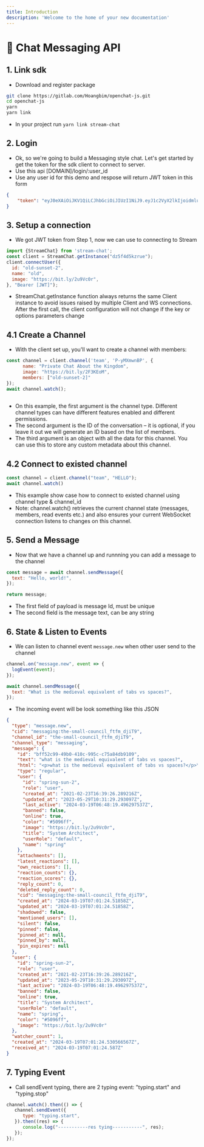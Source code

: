 ```yaml
---
title: Introduction
description: 'Welcome to the home of your new documentation'
---
```


# 🐣 Chat Messaging API

## 1. **Link sdk**

* Download and register package

```bash
git clone https://gitlab.com/Hoangbim/openchat-js.git
cd openchat-js
yarn
yarn link
```

* In your project run `yarn link stream-chat`

## 2. Login

* Ok, so we're going to build a Messaging style chat. Let's get started by get the token for the sdk client to connect to server.
* Use this api \[DOMAIN]/login/:user\_id
* Use any user id for this demo and respose will return JWT token in this form

```json
{
    "token": "eyJ0eXAiOiJKV1QiLCJhbGciOiJIUzI1NiJ9.eyJ1c2VyX2lkIjoidmluaCIsImV4cCI6MTAwMDAwMDAwMDB9.t7-sbxaSfHSYZkSGXuVf2frPIQbAT01gzvFSBhOGl5U"
}
```

## 3. Setup a connection

* We got JWT token from Step 1, now we can use to connecting to Stream

```javascript
import {StreamChat} from 'stream-chat';
const client = StreamChat.getInstance("dz5f4d5kzrue");
client.connectUser({
  id: "old-sunset-2",
  name: "old",
  image: "https://bit.ly/2u9Vc0r",
}, "Bearer [JWT]");
```

* StreamChat.getInstance function always returns the same Client instance to avoid issues raised by multiple Client and WS connections. After the first call, the client configuration will not change if the key or options parameters change

## 4.1 Create a Channel

* With the client set up, you'll want to create a channel with members:

```javascript
const channel = client.channel('team', 'P-yMXmwnBP', {
      name: "Private Chat About the Kingdom",
      image: "https://bit.ly/2F3KEoM",
      members: ["old-sunset-2]"
});
await channel.watch();
          
```

* On this example, the first argument is the channel type. Different channel types can have different features enabled and different permissions.
* The second argument is the ID of the conversation – it is optional, if you leave it out we will generate an ID based on the list of members.
* The third argument is an object with all the data for this channel. You can use this to store any custom metadata about this channel.

## **4.2 Connect to existed channel**

```javascript
const channel = client.channel("team", "HELLO");
await channel.watch()
```

* This example show case how to connect to existed channel using channel type & channel\_id
* Note: channel.watch() retrieves the current channel state (messages, members, read events etc.) and also ensures your current WebSocket connection listens to changes on this channel.

## 5. Send a Message

* Now that we have a channel up and runnning you can add a message to the channel

```javascript
const message = await channel.sendMessage({
  text: "Hello, world!",
});

return message;

```

* The first field of payload is message Id, must be unique
* The second field is the message text, can be any string

## 6. State & Listen to Events

* We can listen to channel event `message.new` when other user send to the channel

```javascript
channel.on("message.new", event => {
  logEvent(event);
});

await channel.sendMessage({
  text: "What is the medieval equivalent of tabs vs spaces?",
});
```

* The incoming event will be look something like this JSON

```json
{
  "type": "message.new",
  "cid": "messaging:the-small-council_ftfm_djiT9",
  "channel_id": "the-small-council_ftfm_djiT9",
  "channel_type": "messaging",
  "message": {
    "id": "bff52c99-49b0-410c-995c-c75a84db9109",
    "text": "what is the medieval equivalent of tabs vs spaces?",
    "html": "<p>what is the medieval equivalent of tabs vs spaces?</p>\n",
    "type": "regular",
    "user": {
      "id": "spring-sun-2",
      "role": "user",
      "created_at": "2021-02-23T16:39:26.289216Z",
      "updated_at": "2023-05-29T10:31:29.293097Z",
      "last_active": "2024-03-19T06:48:19.496297537Z",
      "banned": false,
      "online": true,
      "color": "#5096ff",
      "image": "https://bit.ly/2u9Vc0r",
      "title": "System Architect",
      "userRole": "default",
      "name": "spring"
    },
    "attachments": [],
    "latest_reactions": [],
    "own_reactions": [],
    "reaction_counts": {},
    "reaction_scores": {},
    "reply_count": 0,
    "deleted_reply_count": 0,
    "cid": "messaging:the-small-council_ftfm_djiT9",
    "created_at": "2024-03-19T07:01:24.51858Z",
    "updated_at": "2024-03-19T07:01:24.51858Z",
    "shadowed": false,
    "mentioned_users": [],
    "silent": false,
    "pinned": false,
    "pinned_at": null,
    "pinned_by": null,
    "pin_expires": null
  },
  "user": {
    "id": "spring-sun-2",
    "role": "user",
    "created_at": "2021-02-23T16:39:26.289216Z",
    "updated_at": "2023-05-29T10:31:29.293097Z",
    "last_active": "2024-03-19T06:48:19.496297537Z",
    "banned": false,
    "online": true,
    "title": "System Architect",
    "userRole": "default",
    "name": "spring",
    "color": "#5096ff",
    "image": "https://bit.ly/2u9Vc0r"
  },
  "watcher_count": 1,
  "created_at": "2024-03-19T07:01:24.530566567Z",
  "received_at": "2024-03-19T07:01:24.587Z"
}
```

## 7. Typing Event

* Call sendEvent typing, there are 2 typing event: "typing.start" and "typing.stop"

```javascript
channel.watch().then(() => {
   channel.sendEvent({
      type: "typing.start",
   }).then((res) => {
      console.log("-----------res tying-----------", res);
   });
});
```
